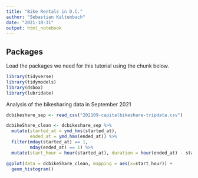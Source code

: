 ---
title: "Bike Rentals in D.C."
author: "Sebastian Kaltenbach"
date: "2021-10-31"
output: html_notebook
---
## Packages

Load the packages we need for this tutorial using the chunk below.

```{r setup, include=FALSE}
library(tidyverse)
library(tidymodels)
library(dsbox)
library(lubridate)
```

Analysis of the bikesharing data in September 2021

```{r}
dcbikeshare_sep <- read_csv("202109-capitalbikeshare-tripdata.csv") 
```
```{r}
dcbikeShare_clean <- dcbikeshare_sep %>%
  mutate(started_at = ymd_hms(started_at),
         ended_at = ymd_hms(ended_at)) %>%
  filter(mday(started_at) == 1,
         mday(ended_at) == 1) %>%
  mutate(start_hour = hour(started_at), duration = hour(ended_at) - start_hour)
```

```{r}
ggplot(data = dcbikeShare_clean, mapping = aes(x=start_hour)) + 
  geom_histogram()
```
